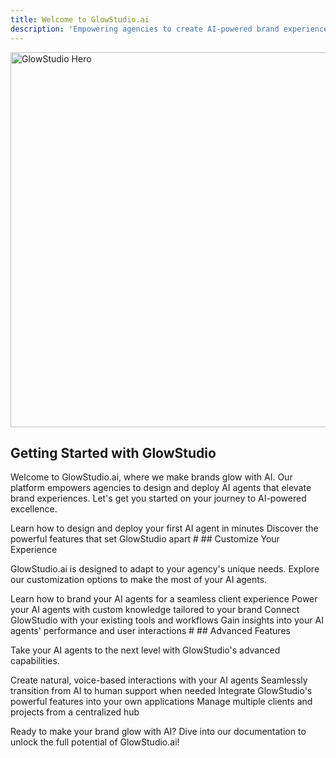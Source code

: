 ```yaml
---
title: Welcome to GlowStudio.ai
description: 'Empowering agencies to create AI-powered brand experiences'
---
```



<img className="hidden dark:block" class="rounded-md" src="/images/glowstudio-hero.png " width="600" alt="GlowStudio Hero"></img>

## Getting Started with GlowStudio

Welcome to GlowStudio.ai, where we make brands glow with AI. Our platform empowers agencies to design and deploy AI agents that elevate brand experiences. Let's get you started on your journey to AI-powered excellence.

<CardGroup cols={2}>
  <Card
    title="Create Your First Agent"
    icon="robot"
    href="/agent-creation/overview"
  >
    Learn how to design and deploy your first AI agent in minutes
  </Card>
  <Card
    title="Explore Features"
    icon="stars"
    href="/features/ai-models"
  >
    Discover the powerful features that set GlowStudio apart
  </Card>
</CardGroup>
#
## Customize Your Experience

GlowStudio.ai is designed to adapt to your agency's unique needs. Explore our customization options to make the most of your AI agents.

<CardGroup cols={2}>
  <Card
    title="Whitelabeling"
    icon="paintbrush"
    href="/whitelabeling/overview"
  >
    Learn how to brand your AI agents for a seamless client experience
  </Card>
  <Card
    title="Knowledge Base"
    icon="book"
    href="/agent-creation/knowledgebase/overview"
  >
    Power your AI agents with custom knowledge tailored to your brand
  </Card>
  <Card
    title="Integrations"
    icon="puzzle-piece"
    href="/integration/deployment"
  >
    Connect GlowStudio with your existing tools and workflows
  </Card>
  <Card
    title="Analytics Dashboard"
    icon="chart-line"
    href="/features/analytics"
  >
    Gain insights into your AI agents' performance and user interactions
  </Card>
</CardGroup>
#
## Advanced Features

Take your AI agents to the next level with GlowStudio's advanced capabilities.

<CardGroup cols={2}>
  <Card
    title="Voice to Voice"
    icon="microphone"
    href="/features/voice-to-voice"
  >
    Create natural, voice-based interactions with your AI agents
  </Card>
  <Card
    title="Live Handoff"
    icon="users"
    href="/features/live-handoff"
  >
    Seamlessly transition from AI to human support when needed
  </Card>
  <Card
    title="API Reference"
    icon="code"
    href="/api-reference/introduction"
  >
    Integrate GlowStudio's powerful features into your own applications
  </Card>
  <Card
    title="Agency Dashboard"
    icon="building"
    href="/whitelabeling/agency-and-clients/setup"
  >
    Manage multiple clients and projects from a centralized hub
  </Card>
</CardGroup>

Ready to make your brand glow with AI? Dive into our documentation to unlock the full potential of GlowStudio.ai!